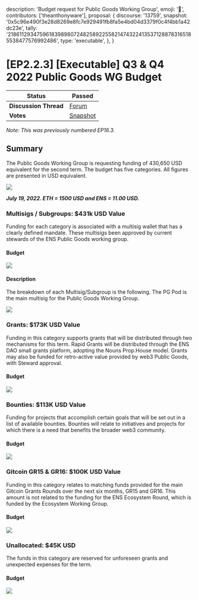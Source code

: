  description: 'Budget request for Public Goods Working Group',
  emoji: '📙',
  contributors: ['theanthonyware'],
  proposal: {
    discourse: '13759',
    snapshot:
      '0x5c96e490f3e28d8269e8fc7e929491fb8fa5e4bd04d3379f0c4f4bb1a42dc23e',
    tally:
      '21861129347596183989807248258922558214743224135371288783165185538477576992486',
    type: 'executable',
  },
}

# [EP2.2.3] [Executable] Q3 & Q4 2022 Public Goods WG Budget

| **Status**            | Passed                                                                                                                 |
| --------------------- | ---------------------------------------------------------------------------------------------------------------------- |
| **Discussion Thread** | [Forum](https://discuss.ens.domains/t/13759)                                                                           |
| **Votes**             | [Snapshot](https://snapshot.org/#/ens.eth/proposal/0x5c96e490f3e28d8269e8fc7e929491fb8fa5e4bd04d3379f0c4f4bb1a42dc23e) |

_Note: This was previously numbered EP16.3._

## Summary

The Public Goods Working Group is requesting funding of 430,650 USD equivalent for the second term. The budget has five categories. All figures are presented in USD equivalent.

![](/content/dao/proposals/2.2.3-1.png)

_**July 19, 2022. ETH = 1500 USD and ENS = 11.00 USD.**_

### Multisigs / Subgroups: $431k USD Value

Funding for each category is associated with a multisig wallet that has a clearly defined mandate. These multisigs been approved by current stewards of the ENS Public Goods working group.

#### Budget

![](/content/dao/proposals/2.2.3-2.png)

#### Description

The breakdown of each Multisig/Subgroup is the following. The PG Pod is the main multisig for the Public Goods Working Group.

![](/content/dao/proposals/2.2.3-3.png)

### Grants: $173K USD Value

Funding in this category supports grants that will be distributed through two mechanisms for this term. Rapid Grants will be distributed through the ENS DAO small grants platform, adopting the Nouns Prop.House model. Grants may also be funded for retro-active value provided by web3 Public Goods, with Steward approval.

#### Budget

![](/content/dao/proposals/2.2.3-4.jpeg)

### Bounties: $113K USD Value

Funding for projects that accomplish certain goals that will be set out in a list of available bounties. Bounties will relate to initiatives and projects for which there is a need that benefits the broader web3 community.

#### Budget

![](/content/dao/proposals/2.2.3-5.png)

### Gitcoin GR15 & GR16: $100K USD Value

Funding in this category relates to matching funds provided for the main Gitcoin Grants Rounds over the next six months, GR15 and GR16. This amount is not related to the funding for the ENS Ecosystem Round, which is funded by the Ecosystem Working Group.

#### Budget

![](/content/dao/proposals/2.2.3-6.png)

### Unallocated: $45K USD

The funds in this category are reserved for unforeseen grants and unexpected expenses for the term.

#### Budget

![](/content/dao/proposals/2.2.3-7.png)
